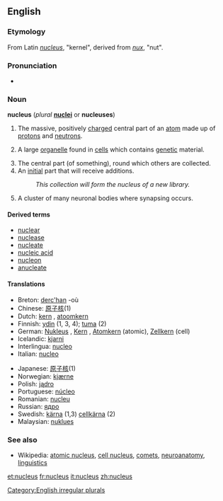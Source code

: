 ==English==

===Etymology===
From Latin ''[[#Latin|nucleus]]'', "kernel", derived from ''[[nux]]'', "nut".

===Pronunciation===
*{{audio|en-us-nucleus.ogg|Audio (US)}}

===Noun===
'''nucleus''' (''plural'' '''[[nuclei]]''' or '''nucleuses''')

# {{cattag|chemistry|physics}} The massive, positively [[charge]]d central part of an [[atom]] made up of [[proton]]s and [[neutron]]s.
# {{cytology}} A large [[organelle]] found in [[cell]]s which contains [[genetic]] material.
# The central part (of something), round which others are collected.
# An [[initial]] part that will receive additions.
#: ''This collection will form the nucleus of a new library.''
# {{neuroanatomy}} A cluster of many neuronal bodies where synapsing occurs.

====Derived terms====
*[[nuclear]]
*[[nuclease]]
*[[nucleate]]
*[[nucleic acid]]
*[[nucleon]]
*[[anucleate]]

====Translations====
{{top}}
*Breton: [[derc'han]] {{m}} -où {{p}}
*Chinese: [[原子核]](1)
*Dutch: [[kern]] {{m}}, [[atoomkern]] {{m}}
*Finnish: [[ydin]] (1, 3, 4); [[tuma]] (2)
*German: [[Nukleus]] {{m}}, [[Kern]] {{m}}, [[Atomkern]] {{m}} (atomic), [[Zellkern]] {{m}} (cell)
*Icelandic: [[kjarni]] {{m}}
*Interlingua: [[nucleo]]
*Italian: [[nucleo]] {{m}}
{{mid}}
*Japanese: [[原子核]](1)
*Norwegian: [[kjærne]] {{m}}
*Polish: [[jądro]] {{m}}
*Portuguese: [[núcleo]] {{m}}
*Romanian: [[nucleu]] {{n}}
*Russian: [[ядро]] {{n}}
*Swedish: [[kärna]] {{c}} (1,3) [[cellkärna]] {{c}} (2)
*Malaysian: [[nuklues]]
{{bottom}}

===See also===
*Wikipedia: [[w:Atomic nucleus|atomic nucleus]], [[w:Cell nucleus|cell nucleus]], [[w:Comet|comets]], [[w:Nucleus (neuroanatomy)|neuroanatomy]], [[w:Nucleus (linguistics)|linguistics]]

[[Category:English irregular plurals]]

[[et:nucleus]]
[[fr:nucleus]]
[[it:nucleus]]
[[zh:nucleus]]
